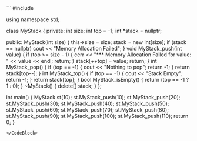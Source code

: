 
<StackPage />
<CodeBlock>
```
#include <iostream>

using namespace std;

class MyStack {
private:
  int size;
  int top = -1;
  int *stack = nullptr;

public:
  MyStack(int size) {
    this->size = size;
    stack = new int[size];
    if (stack == nullptr)
      cout << "Memory Allocation Failed";
  }
  void MyStack_push(int value) {
    if (top >= size - 1) {
      cerr << "*** Memory Allocation Failed for value: " << value << endl;
      return;
    }
    stack[++top] = value;
    return;
  }
  int MyStack_pop() {
    if (top == -1) {
      cout << "Nothing to pop";
      return -1;
    }
    return stack[top--];
  }
  int MyStack_top() {
    if (top == -1) {
      cout << "Stack Empty";
      return -1;
    }
    return stack[top];
  }
  bool MyStack_isEmpty() { return (top == -1 ? 1 : 0); }
  ~MyStack() { delete[] stack; }
};

int main() {
  MyStack st(10);
  st.MyStack_push(10);
  st.MyStack_push(20);
  st.MyStack_push(30);
  st.MyStack_push(40);
  st.MyStack_push(50);
  st.MyStack_push(60);
  st.MyStack_push(70);
  st.MyStack_push(80);
  st.MyStack_push(90);
  st.MyStack_push(100);
  st.MyStack_push(110);
  return 0;
}
```
</CodeBlock>
